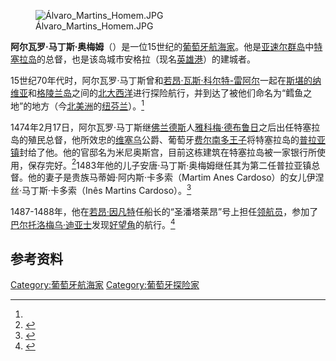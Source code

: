 [[Image:Álvaro_Martins_Homem.JPG|thumb]]

'''阿尔瓦罗·马丁斯·奥梅姆'''（{{lang-pt|'''Álvaro Martins Homem'''}}）是一位15世纪的[[葡萄牙|葡萄牙]][[航海家|航海家]]。他是[[亚速尔群岛|亚速尔群岛]]中[[特塞拉岛|特塞拉岛]]的总督，也是该岛城市安格拉（现名[[英雄港|英雄港]]）的建城者。

15世纪70年代时，阿尔瓦罗·马丁斯曾和[[若昂·瓦斯·科尔特-雷阿尔|若昂·瓦斯·科尔特-雷阿尔]]一起在[[斯堪的纳维亚|斯堪的纳维亚]]和[[格陵兰岛|格陵兰岛]]之间的[[北大西洋|北大西洋]]进行探险航行，并到达了被他们命名为“鳕鱼之地”的地方（今[[北美洲|北美洲]]的[[纽芬兰|纽芬兰]]）。<ref name="Diffie"/>

1474年2月17日，阿尔瓦罗·马丁斯继[[佛兰德斯|佛兰德斯]]人[[雅科梅·德布鲁日|雅科梅·德布鲁日]]之后出任特塞拉岛的殖民总督，他所效忠的[[维塞乌|维塞乌]]公爵、葡萄牙[[费尔南多王子|费尔南多王子]]将特塞拉岛的[[普拉亚镇|普拉亚镇]]封给了他。他的官邸名为米尼奥斯宫，目前这栋建筑在特塞拉岛被一家银行所使用，保存完好。<ref name="Diffie">{{citebook|url=http://books.google.no/books?id=vtZtMBLJ7GgC&pg=PA446&lpg=PA446&dq=Jo%C3%A3o+Vaz+Corte-Real&source=bl&ots=LdVMgiqlRR&sig=wcdpwDX2ZiZLdMUCI9EPuB5OFIM&hl=no&ei=G6jkS6jiLY6QOKWyzeUN&sa=X&oi=book_result&ct=result&resnum=9&ved=0CDgQ6AEwCDgU#v=onepage&q&f=false|title=《葡萄牙帝国的建立，1415-1580年》|edition=第2版|first1=拜雷·瓦利斯|last1=迪菲|first2=博伊德·C|last2=舍费尔|first3=乔治·戴维森|last3=威纽斯|year=1977|access-date=2011-02-18|archive-date=2020-10-02|archive-url=https://web.archive.org/web/20201002103408/https://books.google.no/books?id=vtZtMBLJ7GgC&pg=PA446&lpg=PA446&dq=Jo%C3%A3o+Vaz+Corte-Real&source=bl&ots=LdVMgiqlRR&sig=wcdpwDX2ZiZLdMUCI9EPuB5OFIM&hl=no&ei=G6jkS6jiLY6QOKWyzeUN&sa=X&oi=book_result&ct=result&resnum=9&ved=0CDgQ6AEwCDgU#v=onepage&q&f=false|dead-url=no}}</ref>1483年他的儿子安唐·马丁斯·奥梅姆继任其为第二任普拉亚镇总督。他的妻子是贵族马蒂姆·阿内斯·卡多索（Martim Anes Cardoso）的女儿伊涅丝·马丁斯·卡多索（Inês Martins Cardoso）。<ref>{{geneall|204566}}{{pt}}</ref>

1487-1488年，他在[[若昂·因凡特|若昂·因凡特]]任船长的“圣潘塔莱昂”号上担任[[领航员|领航员]]，参加了[[巴尔托洛梅乌·迪亚士|巴尔托洛梅乌·迪亚士]]发现[[好望角|好望角]]的航行。<ref>{{citation|url=http://books.google.com/books?id=ATq5_6h2AT0C&pg=PA216&dq=%C3%81lvaro+Martins&hl=en&ei=lX7oTMO1Ks6OjAfY1L2GAw&sa=X&oi=book_result&ct=result&resnum=5&ved=0CDgQ6AEwBDgU#v=onepage&q=%C3%81lvaro%20Martins&f=false|title=《世界奴隶制史百科全书》|editor-last=罗德里格斯|editor-first=朱利乌斯·P|editorlink=朱利乌斯·P·罗德里格斯|first=弗朗西斯·A|last=杜特拉| contribution = Dias, Bartolomeu (c. 1450-1500)|publication-date=1997|page=216|volume=7|publisher=ABC-CLIO|isbn=0-87436-885-5}}
</ref>

==参考资料==
{{References}}

{{DEFAULTSORT:Alvaro Martins Homem}}
[[Category:葡萄牙航海家|Category:葡萄牙航海家]]
[[Category:葡萄牙探险家|Category:葡萄牙探险家]]